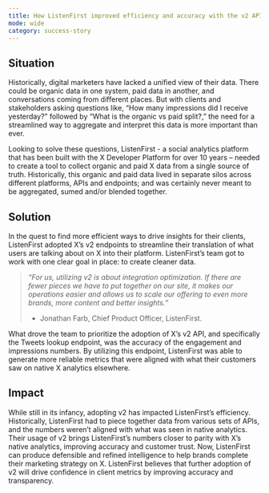 ```yaml
---
title: How ListenFirst improved efficiency and accuracy with the v2 API
mode: wide
category: success-story
---
```


## Situation

Historically, digital marketers have lacked a unified view of their data. There could be organic data in one system, paid data in another, and conversations coming from different places. But with clients and stakeholders asking questions like, “How many impressions did I receive yesterday?” followed by “What is the organic vs paid split?,” the need for a streamlined way to aggregate and interpret this data is more important than ever.

Looking to solve these questions, ListenFirst - a social analytics platform that has been built with the X Developer Platform for over 10 years – needed to create a tool to collect organic and paid X data from a single source of truth. Historically, this organic and paid data lived in separate silos across different platforms, APIs and endpoints; and was certainly never meant to be aggregated, sumed and/or blended together.

## Solution

In the quest to find more efficient ways to drive insights for their clients, ListenFirst adopted X’s v2 endpoints to streamline their translation of what users are talking about on X into their platform. ListenFirst’s team got to work with one clear goal in place: to create cleaner data.

> *“For us, utilizing v2 is about integration optimization. If there are fewer pieces we have to put together on our site, it makes our operations easier and allows us to scale our offering to even more brands, more content and better insights.”*
> 
> - Jonathan Farb, Chief Product Officer, ListenFirst.

What drove the team to prioritize the adoption of X’s v2 API, and specifically the Tweets lookup endpoint, was the accuracy of the engagement and impressions numbers. By utilizing this endpoint, ListenFirst was able to generate more reliable metrics that were aligned with what their customers saw on native X analytics elsewhere.

## Impact

While still in its infancy, adopting v2 has impacted ListenFirst’s efficiency. Historically, ListenFirst had to piece together data from various sets of APIs, and the numbers weren’t aligned with what was seen in native analytics. Their usage of v2 brings ListenFirst’s numbers closer to parity with X’s native analytics, improving accuracy and customer trust. Now, ListenFirst can produce defensible and refined intelligence to help brands complete their marketing strategy on X. ListenFirst believes that further adoption of v2 will drive confidence in client metrics by improving accuracy and transparency.

